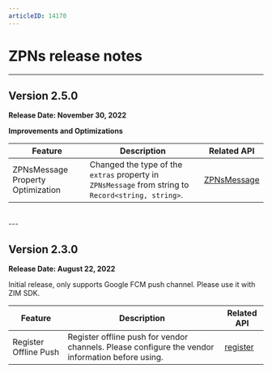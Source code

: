 ```yaml
---
articleID: 14170
---
```


# ZPNs release notes

---

## Version 2.5.0

**Release Date: November 30, 2022**

**Improvements and Optimizations**

| Feature  | Description | Related API |
|-------|-------|-------|
| ZPNsMessage Property Optimization  | Changed the type of the `extras` property in `ZPNsMessage` from string to `Record<string, string>`.  | [ZPNsMessage](@-ZPNsMessage) |

<br/>
---

## Version 2.3.0

**Release Date: August 22, 2022**

Initial release, only supports Google FCM push channel. Please use it with ZIM SDK.

| Feature  | Description | Related API |
|-------|-------|-------|
| Register Offline Push | Register offline push for vendor channels. Please configure the vendor information before using. | [register](@register) |

